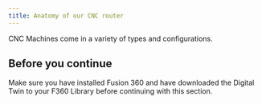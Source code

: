 ```yaml
---
title: Anatomy of our CNC router
---
```


CNC Machines come in a variety of types and configurations.

::: {.callout-tip}
## Before you continue

Make sure you have installed Fusion 360 and have downloaded the Digital Twin to your F360 Library before continuing with this section.
:::